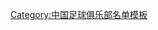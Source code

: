 {{Football squad with logo
 | name      = 上海東亞名單
 | bgcolor   = #E20E0E
 | textcolor = #F3F8F5
 | teamname  = 上海東亞
 | seasontitle=[[2010年中國足球甲級聯賽|<span style="color: #FFFAF7;">2010年</span>]][[中國足球甲級聯賽|<span style="color: #FFFAF7;">中甲聯賽</span>]]第4名
 | teamlogo  = 
 | p1=[[顏駿凌]]
 | p2=[[李運秋]]
 | p3=[[鄭凱木]]
 | p4=[[王燊超]]
 | p5=[[王佳玉]]
 | p6=[[蔡慧康]]
 | p7=[[武磊]]
 | p8=[[曹赟定]]
 | p10=[[毛嘉康]]
 | p11=[[姜至鵬]]
 | p12=[[呂文君]]
 | p13=[[朱崢嶸]]
 | p15=[[呂海東]]
 | p16=[[戰怡麟]]
 | p17=[[王云龙 (足球运动员)|王雲龍]]
 | p18=[[孫凱]]
 | p19=[[卡爾切夫]]
 | p20=[[張琳芃]]
 | p21=[[汪佳捷]]
 | p22=[[孫樂]]
 | p23=[[柏佳駿]]
 | p24=[[顧超]]
 | p25=[[張煜東]]
 | p26=[[艾迪·弗朗西斯|艾迪]]
 | p27=[[李鋮]]
 | p29=[[法布雷斯諾爾]]
 | p33=[[馬丁·埃德溫·加西亞|馬丁]]
 | p36=[[羅德里格席爾瓦]]
 | manager=[[范志毅]]
}}
<noinclude>
{{DEFAULTSORT:Shanghai East Asia F.C. Squad 2010}}
[[Category:中国足球俱乐部名单模板]]
</noinclude>
